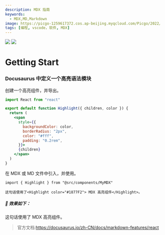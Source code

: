 ---
description: MDX 指南
keywords:
  - MDX,MD,Markdown
image: https://picgo-1259617372.cos.ap-beijing.myqcloud.com/Picgo/2022/01/19-11-28-23-404Lab.jpeg
tags: [编程, vscode，软件, MDX]
---


<img
  className="Badges"
  src="https://picgo-1259617372.cos.ap-beijing.myqcloud.com/logo_chen_%E7%B4%AB%E8%89%B2.svg"
/>
<img
  className="Badges"
  src="https://api.netlify.com/api/v1/badges/62b2ea8d-7e62-49d1-bb5a-b507b01377af/deploy-status"
/>

# Getting Start

### Docusaurus 中定义一个<Highlight color="#25c2a0">高亮语法</Highlight>模块

创建一个高亮组件，并导出。

```jsx title="@site/src/components/MyMDX.js"
import React from "react"

export default function Highlight({ children, color }) {
  return (
    <span
      style={{
        backgroundColor: color,
        borderRadius: "2px",
        color: "#fff",
        padding: "0.2rem",
      }}>
      {children}
    </span>
  )
}
```

在 MDX 或 MD 文件中引入，并使用。

```mdx
import { Highlight } from "@src/components/MyMDX"

这句话使用了<Highlight color="#1877F2"> MDX 高亮组件</Highlight>。
```

##### 🎈 效果如下：

这句话使用了<Highlight color="#1877F2"> MDX 高亮组件</Highlight>。

> 官方文档:https://docusaurus.io/zh-CN/docs/markdown-features/react
